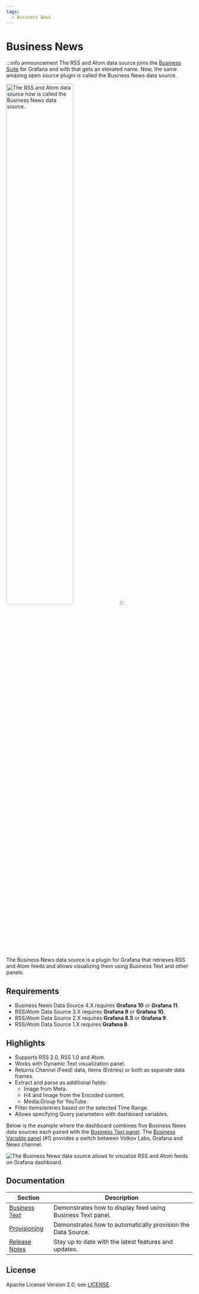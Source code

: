 ```yaml
---
tags:
  - Business News
---
```



# Business News

:::info announcement
The RSS and Atom data source joins the [Business Suite](/plugins/) for Grafana and with that gets an elevated name. Now, the same amazing open source plugin is called the Business News data source.

<Image
  title="The RSS and Atom data source now is called the Business News data source."
  src="/img/plugins/business-news/new-name.png"
  width="60%"
/>
:::

The Business News data source is a plugin for Grafana that retrieves RSS and Atom feeds and allows visualizing them using Business Text and other panels.

## Requirements

- Business News Data Source 4.X requires **Grafana 10** or **Grafana 11**.
- RSS/Atom Data Source 3.X requires **Grafana 9** or **Grafana 10**.
- RSS/Atom Data Source 2.X requires **Grafana 8.5** or **Grafana 9**.
- RSS/Atom Data Source 1.X requires **Grafana 8**.

<GettingStarted />

## Highlights

- Supports RSS 2.0, RSS 1.0 and Atom.
- Works with Dynamic Text visualization panel.
- Returns Channel (Feed) data, Items (Entries) or both as separate data frames.
- Extract and parse as additional fields:
  - Image from Meta.
  - H4 and Image from the Encoded content.
  - Media:Group for YouTube.
- Filter items/entries based on the selected Time Range.
- Allows specifying Query parameters with dashboard variables.

Below is the example where the dashboard combines five Business News data sources each paired with the [Business Text panel](/plugins/business-text/). The [Business Variable panel](/plugins/business-variable/) (#1) provides a switch between Volkov Labs, Grafana and News channel.

<Image
  title="The Business News data source allows to visualize RSS and Atom feeds on Grafana dashboard."
  src="/img/plugins/business-news/dashboard.png"
/>

<Tutorial />

## Documentation

| Section                      | Description                                                  |
| ---------------------------- | ------------------------------------------------------------ |
| [Business Text](text)        | Demonstrates how to display feed using Business Text panel.  |
| [Provisioning](provisioning) | Demonstrates how to automatically provision the Data Source. |
| [Release Notes](release)     | Stay up to date with the latest features and updates.        |

## License

Apache License Version 2.0, see [LICENSE](https://github.com/volkovlabs/business-news/blob/main/LICENSE).

<Feedback />
